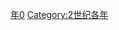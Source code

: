 {{Catnav|頁面分類|历史|歷史時代|年|2世纪各年}}
{{Commons category|140}}

[[Category:140年代|年0]]
[[Category:2世纪各年|Category:2世纪各年]]